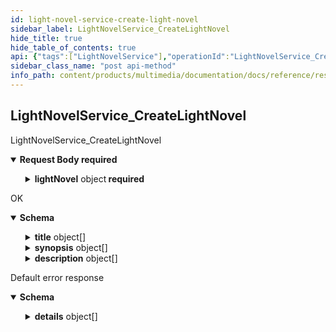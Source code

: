 ```yaml
---
id: light-novel-service-create-light-novel
sidebar_label: LightNovelService_CreateLightNovel
hide_title: true
hide_table_of_contents: true
api: {"tags":["LightNovelService"],"operationId":"LightNovelService_CreateLightNovel","requestBody":{"content":{"application/json":{"schema":{"required":["lightNovel"],"type":"object","properties":{"lightNovel":{"required":["name"],"type":"object","properties":{"name":{"type":"string","description":"The id of the light novel."},"coverImage":{"type":"string","description":"The cover image of the light novel."},"bannerImage":{"type":"string","description":"The banner image of the light novel."},"title":{"type":"array","items":{"type":"object","properties":{"text":{"type":"string","description":"Localized string in the language corresponding to `language_code' below."},"languageCode":{"type":"string","description":"The text's BCP-47 language code, such as \"en-US\" or \"sr-Latn\". For more information, see http://www.unicode.org/reports/tr35/#Unicode_locale_identifier."}},"description":"Localized variant of a text in a particular language."},"description":"The title of the light novel localized in multiple languages."},"synopsis":{"type":"array","items":{"type":"object","properties":{"text":{"type":"string","description":"Localized string in the language corresponding to `language_code' below."},"languageCode":{"type":"string","description":"The text's BCP-47 language code, such as \"en-US\" or \"sr-Latn\". For more information, see http://www.unicode.org/reports/tr35/#Unicode_locale_identifier."}},"description":"Localized variant of a text in a particular language."},"description":"The synopsis of the light novel localized in multiple languages."},"description":{"type":"array","items":{"type":"object","properties":{"text":{"type":"string","description":"Localized string in the language corresponding to `language_code' below."},"languageCode":{"type":"string","description":"The text's BCP-47 language code, such as \"en-US\" or \"sr-Latn\". For more information, see http://www.unicode.org/reports/tr35/#Unicode_locale_identifier."}},"description":"Localized variant of a text in a particular language."},"description":"The description of the light novel localized in multiple languages."},"type":{"enum":["TYPE_UNSPECIFIED"],"type":"string","description":"The type of light novel.","format":"enum"},"releaseDate":{"type":"string","description":"The original release date of light novel.","format":"date"},"publishingType":{"enum":["PUBLISHING_TYPE_UNSPECIFIED","SELF","CORPORATE"],"type":"string","description":"The original publishing type of this content. TODO: migrate this field to a more structured licensing history.","format":"enum"},"state":{"enum":["STATE_UNSPECIFIED","ONGOING","COMPLETED","SCHEDULED","INTERRUPTED","CANCELED","SUSPENDED","WORK_IN_PROGRESS"],"type":"string","description":"The current state of the light novel.","format":"enum"},"original":{"type":"boolean","description":"Whether this content is an original work or a derivative work (parody)."}}},"idempotentResourceId":{"type":"integer","description":"An idempotent identifier to be used as static resource id.","format":"int64"}}}}},"required":true},"responses":{"200":{"description":"OK","content":{"application/json":{"schema":{"required":["name"],"type":"object","properties":{"name":{"type":"string","description":"The id of the light novel."},"coverImage":{"type":"string","description":"The cover image of the light novel."},"bannerImage":{"type":"string","description":"The banner image of the light novel."},"title":{"type":"array","items":{"type":"object","properties":{"text":{"type":"string","description":"Localized string in the language corresponding to `language_code' below."},"languageCode":{"type":"string","description":"The text's BCP-47 language code, such as \"en-US\" or \"sr-Latn\". For more information, see http://www.unicode.org/reports/tr35/#Unicode_locale_identifier."}},"description":"Localized variant of a text in a particular language."},"description":"The title of the light novel localized in multiple languages."},"synopsis":{"type":"array","items":{"type":"object","properties":{"text":{"type":"string","description":"Localized string in the language corresponding to `language_code' below."},"languageCode":{"type":"string","description":"The text's BCP-47 language code, such as \"en-US\" or \"sr-Latn\". For more information, see http://www.unicode.org/reports/tr35/#Unicode_locale_identifier."}},"description":"Localized variant of a text in a particular language."},"description":"The synopsis of the light novel localized in multiple languages."},"description":{"type":"array","items":{"type":"object","properties":{"text":{"type":"string","description":"Localized string in the language corresponding to `language_code' below."},"languageCode":{"type":"string","description":"The text's BCP-47 language code, such as \"en-US\" or \"sr-Latn\". For more information, see http://www.unicode.org/reports/tr35/#Unicode_locale_identifier."}},"description":"Localized variant of a text in a particular language."},"description":"The description of the light novel localized in multiple languages."},"type":{"enum":["TYPE_UNSPECIFIED"],"type":"string","description":"The type of light novel.","format":"enum"},"releaseDate":{"type":"string","description":"The original release date of light novel.","format":"date"},"publishingType":{"enum":["PUBLISHING_TYPE_UNSPECIFIED","SELF","CORPORATE"],"type":"string","description":"The original publishing type of this content. TODO: migrate this field to a more structured licensing history.","format":"enum"},"state":{"enum":["STATE_UNSPECIFIED","ONGOING","COMPLETED","SCHEDULED","INTERRUPTED","CANCELED","SUSPENDED","WORK_IN_PROGRESS"],"type":"string","description":"The current state of the light novel.","format":"enum"},"original":{"type":"boolean","description":"Whether this content is an original work or a derivative work (parody)."}}}}}},"default":{"description":"Default error response","content":{"application/json":{"schema":{"type":"object","properties":{"code":{"type":"integer","description":"The status code, which should be an enum value of [google.rpc.Code][google.rpc.Code].","format":"int32"},"message":{"type":"string","description":"A developer-facing error message, which should be in English. Any user-facing error message should be localized and sent in the [google.rpc.Status.details][google.rpc.Status.details] field, or localized by the client."},"details":{"type":"array","items":{"type":"object","properties":{"@type":{"type":"string","description":"The type of the serialized message."}},"additionalProperties":true,"description":"Contains an arbitrary serialized message along with a @type that describes the type of the serialized message."},"description":"A list of messages that carry the error details.  There is a common set of message types for APIs to use."}},"description":"The `Status` type defines a logical error model that is suitable for different programming environments, including REST APIs and RPC APIs. It is used by [gRPC](https://github.com/grpc). Each `Status` message contains three pieces of data: error code, error message, and error details. You can find out more about this error model and how to work with it in the [API Design Guide](https://cloud.google.com/apis/design/errors)."}}}}},"description":"LightNovelService_CreateLightNovel","method":"post","path":"/v1alpha1/lightNovels","servers":[{"url":"https://multimedia.animeapis.com"}],"jsonRequestBodyExample":{"lightNovel":{"name":"string","coverImage":"string","bannerImage":"string","title":[{"text":"string","languageCode":"string"}],"synopsis":[{"text":"string","languageCode":"string"}],"description":[{"text":"string","languageCode":"string"}],"type":"TYPE_UNSPECIFIED","releaseDate":"2022-07-19","publishingType":"PUBLISHING_TYPE_UNSPECIFIED","state":"STATE_UNSPECIFIED","original":true},"idempotentResourceId":0},"info":{"title":"animeshon.multimedia","version":"v1alpha1"},"postman":{"name":"Light Novel Service Create Light Novel","description":{"type":"text/plain"},"url":{"path":["v1alpha1","lightNovels"],"host":["{{baseUrl}}"],"query":[],"variable":[]},"header":[{"key":"Content-Type","value":"application/json"},{"key":"Accept","value":"application/json"}],"method":"POST","body":{"mode":"raw","raw":"\"\"","options":{"raw":{"language":"json"}}}}}
sidebar_class_name: "post api-method"
info_path: content/products/multimedia/documentation/docs/reference/rest/v1alpha1/animeshon-multimedia
---
```



## LightNovelService_CreateLightNovel



LightNovelService_CreateLightNovel

<details style={{}} data-collapsed={false} open={true}><summary style={{"textAlign":"left"}}><strong>Request Body</strong><strong style={{"fontSize":"var(--ifm-code-font-size)","color":"var(--openapi-required)"}}> required</strong></summary><div style={{"textAlign":"left","marginLeft":"1rem"}}></div><ul style={{"marginLeft":"1rem"}}><SchemaItem collapsible={true} className={"schemaItem"}><details style={{}}><summary style={{}}><strong>lightNovel</strong><span style={{"opacity":"0.6"}}> object</span><strong style={{"fontSize":"var(--ifm-code-font-size)","color":"var(--openapi-required)"}}> required</strong></summary><div style={{"marginLeft":"1rem"}}><ul><SchemaItem collapsible={false} name={"name"} required={true} schemaDescription={"The id of the light novel."} schemaName={"string"} qualifierMessage={undefined}></SchemaItem><SchemaItem collapsible={false} name={"coverImage"} required={false} schemaDescription={"The cover image of the light novel."} schemaName={"string"} qualifierMessage={undefined}></SchemaItem><SchemaItem collapsible={false} name={"bannerImage"} required={false} schemaDescription={"The banner image of the light novel."} schemaName={"string"} qualifierMessage={undefined}></SchemaItem><SchemaItem collapsible={true} className={"schemaItem"}><details style={{}}><summary style={{}}><strong>title</strong><span style={{"opacity":"0.6"}}> object[]</span></summary><div style={{"marginLeft":"1rem"}}><div style={{"marginTop":".5rem","marginBottom":".5rem"}}>

The title of the light novel localized in multiple languages.

</div><ul><SchemaItem collapsible={false} name={"text"} required={false} schemaDescription={"Localized string in the language corresponding to `language_code' below."} schemaName={"string"} qualifierMessage={undefined}></SchemaItem><SchemaItem collapsible={false} name={"languageCode"} required={false} schemaDescription={"The text's BCP-47 language code, such as \"en-US\" or \"sr-Latn\". For more information, see http://www.unicode.org/reports/tr35/#Unicode_locale_identifier."} schemaName={"string"} qualifierMessage={undefined}></SchemaItem></ul></div></details></SchemaItem><SchemaItem collapsible={true} className={"schemaItem"}><details style={{}}><summary style={{}}><strong>synopsis</strong><span style={{"opacity":"0.6"}}> object[]</span></summary><div style={{"marginLeft":"1rem"}}><div style={{"marginTop":".5rem","marginBottom":".5rem"}}>

The synopsis of the light novel localized in multiple languages.

</div><ul><SchemaItem collapsible={false} name={"text"} required={false} schemaDescription={"Localized string in the language corresponding to `language_code' below."} schemaName={"string"} qualifierMessage={undefined}></SchemaItem><SchemaItem collapsible={false} name={"languageCode"} required={false} schemaDescription={"The text's BCP-47 language code, such as \"en-US\" or \"sr-Latn\". For more information, see http://www.unicode.org/reports/tr35/#Unicode_locale_identifier."} schemaName={"string"} qualifierMessage={undefined}></SchemaItem></ul></div></details></SchemaItem><SchemaItem collapsible={true} className={"schemaItem"}><details style={{}}><summary style={{}}><strong>description</strong><span style={{"opacity":"0.6"}}> object[]</span></summary><div style={{"marginLeft":"1rem"}}><div style={{"marginTop":".5rem","marginBottom":".5rem"}}>

The description of the light novel localized in multiple languages.

</div><ul><SchemaItem collapsible={false} name={"text"} required={false} schemaDescription={"Localized string in the language corresponding to `language_code' below."} schemaName={"string"} qualifierMessage={undefined}></SchemaItem><SchemaItem collapsible={false} name={"languageCode"} required={false} schemaDescription={"The text's BCP-47 language code, such as \"en-US\" or \"sr-Latn\". For more information, see http://www.unicode.org/reports/tr35/#Unicode_locale_identifier."} schemaName={"string"} qualifierMessage={undefined}></SchemaItem></ul></div></details></SchemaItem><SchemaItem collapsible={false} name={"type"} required={false} schemaDescription={"The type of light novel."} schemaName={"enum"} qualifierMessage={"**Possible values:** [`TYPE_UNSPECIFIED`]"}></SchemaItem><SchemaItem collapsible={false} name={"releaseDate"} required={false} schemaDescription={"The original release date of light novel."} schemaName={"date"} qualifierMessage={undefined}></SchemaItem><SchemaItem collapsible={false} name={"publishingType"} required={false} schemaDescription={"The original publishing type of this content. TODO: migrate this field to a more structured licensing history."} schemaName={"enum"} qualifierMessage={"**Possible values:** [`PUBLISHING_TYPE_UNSPECIFIED`, `SELF`, `CORPORATE`]"}></SchemaItem><SchemaItem collapsible={false} name={"state"} required={false} schemaDescription={"The current state of the light novel."} schemaName={"enum"} qualifierMessage={"**Possible values:** [`STATE_UNSPECIFIED`, `ONGOING`, `COMPLETED`, `SCHEDULED`, `INTERRUPTED`, `CANCELED`, `SUSPENDED`, `WORK_IN_PROGRESS`]"}></SchemaItem><SchemaItem collapsible={false} name={"original"} required={false} schemaDescription={"Whether this content is an original work or a derivative work (parody)."} schemaName={"boolean"} qualifierMessage={undefined}></SchemaItem></ul></div></details></SchemaItem><SchemaItem collapsible={false} name={"idempotentResourceId"} required={false} schemaDescription={"An idempotent identifier to be used as static resource id."} schemaName={"int64"} qualifierMessage={undefined}></SchemaItem></ul></details><div><ApiTabs><TabItem label={"200"} value={"200"}><div>

OK

</div><div><details style={{}} data-collapsed={false} open={true}><summary style={{"textAlign":"left"}}><strong>Schema</strong></summary><div style={{"textAlign":"left","marginLeft":"1rem"}}></div><ul style={{"marginLeft":"1rem"}}><SchemaItem collapsible={false} name={"name"} required={true} schemaDescription={"The id of the light novel."} schemaName={"string"} qualifierMessage={undefined}></SchemaItem><SchemaItem collapsible={false} name={"coverImage"} required={false} schemaDescription={"The cover image of the light novel."} schemaName={"string"} qualifierMessage={undefined}></SchemaItem><SchemaItem collapsible={false} name={"bannerImage"} required={false} schemaDescription={"The banner image of the light novel."} schemaName={"string"} qualifierMessage={undefined}></SchemaItem><SchemaItem collapsible={true} className={"schemaItem"}><details style={{}}><summary style={{}}><strong>title</strong><span style={{"opacity":"0.6"}}> object[]</span></summary><div style={{"marginLeft":"1rem"}}><div style={{"marginTop":".5rem","marginBottom":".5rem"}}>

The title of the light novel localized in multiple languages.

</div><ul><SchemaItem collapsible={false} name={"text"} required={false} schemaDescription={"Localized string in the language corresponding to `language_code' below."} schemaName={"string"} qualifierMessage={undefined}></SchemaItem><SchemaItem collapsible={false} name={"languageCode"} required={false} schemaDescription={"The text's BCP-47 language code, such as \"en-US\" or \"sr-Latn\". For more information, see http://www.unicode.org/reports/tr35/#Unicode_locale_identifier."} schemaName={"string"} qualifierMessage={undefined}></SchemaItem></ul></div></details></SchemaItem><SchemaItem collapsible={true} className={"schemaItem"}><details style={{}}><summary style={{}}><strong>synopsis</strong><span style={{"opacity":"0.6"}}> object[]</span></summary><div style={{"marginLeft":"1rem"}}><div style={{"marginTop":".5rem","marginBottom":".5rem"}}>

The synopsis of the light novel localized in multiple languages.

</div><ul><SchemaItem collapsible={false} name={"text"} required={false} schemaDescription={"Localized string in the language corresponding to `language_code' below."} schemaName={"string"} qualifierMessage={undefined}></SchemaItem><SchemaItem collapsible={false} name={"languageCode"} required={false} schemaDescription={"The text's BCP-47 language code, such as \"en-US\" or \"sr-Latn\". For more information, see http://www.unicode.org/reports/tr35/#Unicode_locale_identifier."} schemaName={"string"} qualifierMessage={undefined}></SchemaItem></ul></div></details></SchemaItem><SchemaItem collapsible={true} className={"schemaItem"}><details style={{}}><summary style={{}}><strong>description</strong><span style={{"opacity":"0.6"}}> object[]</span></summary><div style={{"marginLeft":"1rem"}}><div style={{"marginTop":".5rem","marginBottom":".5rem"}}>

The description of the light novel localized in multiple languages.

</div><ul><SchemaItem collapsible={false} name={"text"} required={false} schemaDescription={"Localized string in the language corresponding to `language_code' below."} schemaName={"string"} qualifierMessage={undefined}></SchemaItem><SchemaItem collapsible={false} name={"languageCode"} required={false} schemaDescription={"The text's BCP-47 language code, such as \"en-US\" or \"sr-Latn\". For more information, see http://www.unicode.org/reports/tr35/#Unicode_locale_identifier."} schemaName={"string"} qualifierMessage={undefined}></SchemaItem></ul></div></details></SchemaItem><SchemaItem collapsible={false} name={"type"} required={false} schemaDescription={"The type of light novel."} schemaName={"enum"} qualifierMessage={"**Possible values:** [`TYPE_UNSPECIFIED`]"}></SchemaItem><SchemaItem collapsible={false} name={"releaseDate"} required={false} schemaDescription={"The original release date of light novel."} schemaName={"date"} qualifierMessage={undefined}></SchemaItem><SchemaItem collapsible={false} name={"publishingType"} required={false} schemaDescription={"The original publishing type of this content. TODO: migrate this field to a more structured licensing history."} schemaName={"enum"} qualifierMessage={"**Possible values:** [`PUBLISHING_TYPE_UNSPECIFIED`, `SELF`, `CORPORATE`]"}></SchemaItem><SchemaItem collapsible={false} name={"state"} required={false} schemaDescription={"The current state of the light novel."} schemaName={"enum"} qualifierMessage={"**Possible values:** [`STATE_UNSPECIFIED`, `ONGOING`, `COMPLETED`, `SCHEDULED`, `INTERRUPTED`, `CANCELED`, `SUSPENDED`, `WORK_IN_PROGRESS`]"}></SchemaItem><SchemaItem collapsible={false} name={"original"} required={false} schemaDescription={"Whether this content is an original work or a derivative work (parody)."} schemaName={"boolean"} qualifierMessage={undefined}></SchemaItem></ul></details></div></TabItem><TabItem label={"default"} value={"default"}><div>

Default error response

</div><div><details style={{}} data-collapsed={false} open={true}><summary style={{"textAlign":"left"}}><strong>Schema</strong></summary><div style={{"textAlign":"left","marginLeft":"1rem"}}></div><ul style={{"marginLeft":"1rem"}}><SchemaItem collapsible={false} name={"code"} required={false} schemaDescription={"The status code, which should be an enum value of [google.rpc.Code][google.rpc.Code]."} schemaName={"int32"} qualifierMessage={undefined}></SchemaItem><SchemaItem collapsible={false} name={"message"} required={false} schemaDescription={"A developer-facing error message, which should be in English. Any user-facing error message should be localized and sent in the [google.rpc.Status.details][google.rpc.Status.details] field, or localized by the client."} schemaName={"string"} qualifierMessage={undefined}></SchemaItem><SchemaItem collapsible={true} className={"schemaItem"}><details style={{}}><summary style={{}}><strong>details</strong><span style={{"opacity":"0.6"}}> object[]</span></summary><div style={{"marginLeft":"1rem"}}><div style={{"marginTop":".5rem","marginBottom":".5rem"}}>

A list of messages that carry the error details.  There is a common set of message types for APIs to use.

</div><ul><SchemaItem collapsible={false} name={"@type"} required={false} schemaDescription={"The type of the serialized message."} schemaName={"string"} qualifierMessage={undefined}></SchemaItem></ul></div></details></SchemaItem></ul></details></div></TabItem></ApiTabs></div>
      